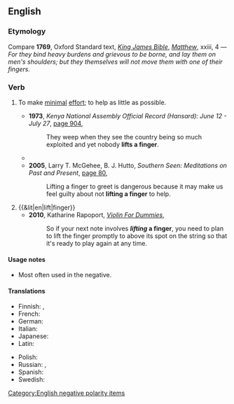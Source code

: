 ==English==

===Etymology===
Compare '''1769''', Oxford Standard text, ''[[s:Bible (King James)|King James Bible]]'', ''[[s:Bible (King James)/Matthew|Matthew]]'', xxiii, 4 — ''For they bind heavy burdens and grievous to be borne, and lay them on men's shoulders; but they themselves will not move them with one of their fingers.''

===Verb===
{{en-verb|lifts a finger|lifting a finger|lifted a finger}}

# {{lb|en|figuratively}} To make [[minimal]] [[effort]]; to help as little as possible.
#* '''1973''', ''Kenya National Assembly Official Record (Hansard): June 12 - July 27'', [http://books.google.com/books?id=ZSdeoZJ2lyUC&pg=PA903&dq=%22lifts+a+finger%22&hl=en&ei=Cmn4TdnXJ4e6vwPzjPWCDA&sa=X&oi=book_result&ct=result&resnum=7&ved=0CEQQ6AEwBjgK#v=onepage&q=%22lifts%20a%20finger%22&f=false page 904],
#*: They weep when they see the country being so much exploited and yet nobody '''lifts a finger'''.
#* {{quote-book|en|title=Little men: novellas and stories‎|page=6|author=Gerald Shapiro|year=2004|passage=You've known about it all along, you haven't '''lifted a finger''', so don't come crying to me. I don't have time for it.}}
#* '''2005''', Larry T. McGehee, B. J. Hutto, ''Southern Seen: Meditations on Past and Present'', [http://books.google.com/books?id=KIeSR5uyT-oC&pg=PA80&dq=%22lifting+a+finger%22&hl=en&ei=gmT4TcveJIukugOKveCDDA&sa=X&oi=book_result&ct=result&resnum=3&ved=0CDQQ6AEwAjgK#v=onepage&q=%22lifting%20a%20finger%22&f=false page 80],
#*: Lifting a finger to greet is dangerous because it may make us feel guilty about not '''lifting a finger''' to help.
# {{&lit|en|lift|finger}}
#* '''2010''', Katharine Rapoport, ''[http://books.google.com/books?id=Htf9e9fFvJQC&pg=PT74&dq=%22lifting+a+finger%22&hl=en&ei=gmT4TcveJIukugOKveCDDA&sa=X&oi=book_result&ct=result&resnum=5&ved=0CD8Q6AEwBDgK#v=onepage&q=%22lifting%20a%20finger%22&f=false Violin For Dummies]'',
#*: So if your next note involves '''''lifting'' a finger''', you need to plan to lift the finger promptly to above its spot on the string so that it's ready to play again at any time.

====Usage notes====
* Most often used in the negative.

====Translations====
{{trans-top|to make minimal effort}}
* Finnish: {{t|fi|[[panna]] [[tikkua ristiin]]}}, {{t|fi|[[laittaa]] [[tikkua ristiin]]}}
* French: {{t+|fr|lever le petit doigt}}
* German: {{qualifier|mostly used in the negative}} {{t|de|Finger krumm machen}}
* Italian: {{t|it|muovere un dito}}
* Japanese: {{t|ja|指一本動かす|tr=yubi ippon ugokasu|sc=Jpan}}
* Latin: {{t|la|prōferō digitum}}
{{trans-mid}}
* Polish: {{t|pl|kiwnąć palcem|pf}}
* Russian: {{qualifier|mostly used in the negative}} {{t|ru|уда́рить па́льцем о па́лец}}, {{t|ru|уда́рить па́лец о па́лец}} <!--to strike a finger with another finger "он пальцем о палец не ударил, а денег требует"-->
* Spanish: {{t|es|mover un dedo}} {{qualifier|mostly used in the negative}}
* Swedish: {{t|sv|lyfta ett finger}} {{qualifier|mostly used in the negative}}
{{trans-bottom}}

[[Category:English negative polarity items]]